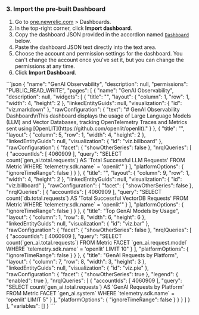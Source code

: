 ### 3. Import the pre-built Dashboard

1. Go to [one.newrelic.com](https://one.newrelic.com/) > Dashboards.
1. In the top-right corner, click **Import dashboard**.
1. Copy the dashboard JSON provided in the accordion named [`Dashboard`](#dashboard) below.
1. Paste the dashboard JSON text directly into the text area.
1. Choose the account and permission settings for the dashboard. You can't change the account once you've set it, but you can change the permissions at any time.
1. Click **Import Dashboard**.

<Accordion title="Dashboard">
    ```json
    {
      "name": "GenAI Observability",
      "description": null,
      "permissions": "PUBLIC_READ_WRITE",
      "pages": [
          {
          "name": "GenAI Observability",
          "description": null,
          "widgets": [
              {
              "title": "",
              "layout": {
                  "column": 1,
                  "row": 1,
                  "width": 4,
                  "height": 2
              },
              "linkedEntityGuids": null,
              "visualization": {
                  "id": "viz.markdown"
              },
              "rawConfiguration": {
                  "text": "# GenAI Observability Dashboard\nThis dashboard displays the usage of Large Language Models (LLM) and Vector Databases, tracking OpenTelemetry Traces and Metrics sent using [OpenLIT](https://github.com/openlit/openlit)."
              }
              },
              {
              "title": "",
              "layout": {
                  "column": 5,
                  "row": 1,
                  "width": 4,
                  "height": 2
              },
              "linkedEntityGuids": null,
              "visualization": {
                  "id": "viz.billboard"
              },
              "rawConfiguration": {
                  "facet": {
                  "showOtherSeries": false
                  },
                  "nrqlQueries": [
                  {
                      "accountIds": [
                      4060909
                      ],
                      "query": "SELECT count(`gen_ai.total.requests`) AS 'Total Successful LLM Requests' FROM Metric WHERE `telemetry.sdk.name` = 'openlit'"
                  }
                  ],
                  "platformOptions": {
                  "ignoreTimeRange": false
                  }
              }
              },
              {
              "title": "",
              "layout": {
                  "column": 9,
                  "row": 1,
                  "width": 4,
                  "height": 2
              },
              "linkedEntityGuids": null,
              "visualization": {
                  "id": "viz.billboard"
              },
              "rawConfiguration": {
                  "facet": {
                  "showOtherSeries": false
                  },
                  "nrqlQueries": [
                  {
                      "accountIds": [
                      4060909
                      ],
                      "query": "SELECT count(`db.total.requests`) AS 'Total Successful VectorDB Requests' FROM Metric WHERE `telemetry.sdk.name` = 'openlit'"
                  }
                  ],
                  "platformOptions": {
                  "ignoreTimeRange": false
                  }
              }
              },
              {
              "title": "Top GenAI Models by Usage",
              "layout": {
                  "column": 1,
                  "row": 8,
                  "width": 6,
                  "height": 6
              },
              "linkedEntityGuids": null,
              "visualization": {
                  "id": "viz.bar"
              },
              "rawConfiguration": {
                  "facet": {
                  "showOtherSeries": false
                  },
                  "nrqlQueries": [
                  {
                      "accountIds": [
                      4060909
                      ],
                      "query": "SELECT count(`gen_ai.total.requests`) FROM Metric FACET `gen_ai.request.model` WHERE `telemetry.sdk.name` = 'openlit' LIMIT 10"
                  }
                  ],
                  "platformOptions": {
                  "ignoreTimeRange": false
                  }
              }
              },
              {
              "title": "GenAI Requests by Platform",
              "layout": {
                  "column": 7,
                  "row": 8,
                  "width": 3,
                  "height": 3
              },
              "linkedEntityGuids": null,
              "visualization": {
                  "id": "viz.pie"
              },
              "rawConfiguration": {
                  "facet": {
                  "showOtherSeries": true
                  },
                  "legend": {
                  "enabled": true
                  },
                  "nrqlQueries": [
                  {
                      "accountIds": [
                      4060909
                      ],
                      "query": "SELECT count(`gen_ai.total.requests`) AS 'GenAI Requests by Platform' FROM Metric FACET `gen_ai.system` WHERE `telemetry.sdk.name` = 'openlit' LIMIT 5"
                  }
                  ],
                  "platformOptions": {
                  "ignoreTimeRange": false
                  }
              }
              }
          ]
          }
      ],
      "variables": []
    }
    ```
</Accordion>
